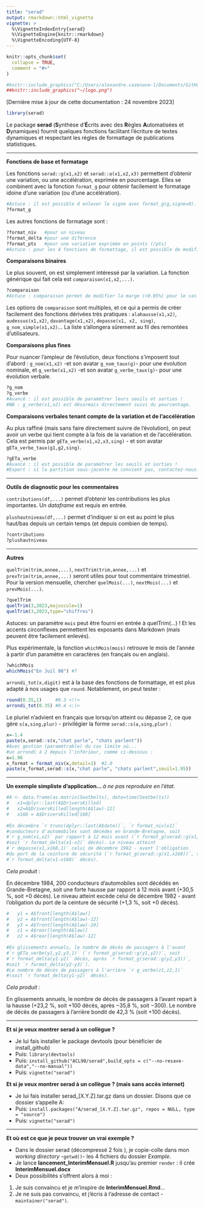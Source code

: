 ```yaml
---
title: "serad"
output: rmarkdown::html_vignette
vignette: >
  %\VignetteIndexEntry{serad}
  %\VignetteEngine{knitr::rmarkdown}
  %\VignetteEncoding{UTF-8}
---
```


```r
knitr::opts_chunk$set(
  collapse = TRUE,
  comment = "#>"
)
```

```r
#knitr::include_graphics("C:/Users/alexandre.cazenave-l/Documents/GitHub/Serad/man/logo.png")
##knitr::include_graphics("~/logo.png") 
```

[Dernière mise à jour de cette documentation : 24 novembre 2023]

```r
library(serad)
```


Le package **serad** (**S**ynthèse d'**É**crits avec des **R**ègles **A**utomatisées et **D**ynamiques) fournit quelques fonctions facilitant l'écriture de textes dynamiques et respectant les règles de formattage de publications statistiques.

***
**Fonctions de base et formatage**

Les fonctions `serad::g(x1,x2)` et `serad::a(x1,x2,x3)` permettent d'obtenir une variation, ou une accélération, exprimée en pourcentage.
Elles se combinent avec la fonction `format_g` pour obtenir facilement le formatage idoine d'une variation (ou d'une accélération).
```r
#Astuce : il est possible d enlever le signe avec format_g(g,signe=0).
?format_g
```
Les autres fonctions de formatage sont :
```r
?format_niv   #pour un niveau
?format_delta #pour une diférence
?format_pts   #pour une variation exprimée en points (/pts)
#Astuce : pour les 4 fonctions de formattage, il est possible de modifier le niveau d'arrondi. Il est même possible de modifier le comportement par défaut.
```


**Comparaisons binaires**

Le plus souvent, on est simplement intéressé par la variation. La fonction générique qui fait cela est `comparaison(x1,x2,...)`.
```r
?comparaison
#Astuce : comparaison permet de modifier la marge (<0.05%) pour le cas d'egalite.
```
Les options de `comparaison` sont multiples, et ce qui a permis de créer facilement des fonctions dérivées très pratiques : `alahausse(x1,x2)`, `audessus(x1,x2)`, `davantage(x1,x2)`, `depasse(x1, x2, sing)`, `g_nom_simple(x1,x2)`... La liste s'allongera sûrement au fil des remontées d'utilisateurs.


**Comparaisons plus fines**

Pour nuancer l'ampleur de l'évolution, deux fonctions s'imposent tout d'abord : `g_nom(x1,x2)` -et son avatar `g_nom_taux(g)`- pour une évolution nominale, et `g_verbe(x1,x2)` -et son avatar `g_verbe_taux(g)`- pour une évolution verbale.
```r
?g_nom
?g_verbe
#Avancé : il est possible de paramétrer leurs seuils et sorties !
#NB : g_verbe(x1,x2) est désormais directement suivi du pourcentage.
```


**Comparaisons verbales tenant compte de la variation et de l'accélération**

Au plus raffiné (mais sans faire directement suivre de l'évolution), on peut avoir un verbe qui tient compte à la fois de la variation et de l'accélération. Cela est permis par `gETa_verbe(x1,x2,x3,sing)` - et son avatar `gETa_verbe_taux(g1,g2,sing)`.
```r
?gETa_verbe
#Avancé : il est possible de paramétrer les seuils et sorties !
#Expert : si la partition sous-jacente ne convient pas, contactez-nous.
```

***
**Outils de diagnostic pour les commentaires**

`contributions(df,...)` permet d'obtenir les contributions les plus importantes. Un *dataframe* est requis en entrée.

`plushautniveau(df,...)` permet d'indiquer si on est au point le plus haut/bas depuis un certain temps (et depuis combien de temps).
```r
?contributions
?plushautniveau
```


***
**Autres**

`quelTrim(trim,annee,...)`, `nextTrim(trim,annee,...)` et `prevTrim(trim,annee,...)` seront utiles pour tout commentaire trimestriel. Pour la version mensuelle, chercher `quelMois(...)`, `nextMois(...)` et `prevMois(...)`.
```r
?quelTrim   
quelTrim(3,2023,majuscule=1)     
quelTrim(3,2023,type="chiffres") 
```
Astuces: un paramètre `mois` peut être fourni en entrée à quelTrim(...) !
Et les accents circonflexes permettent les exposants dans Markdown (mais peuvent être facilement enlevés).


Plus expérimentale, la fonction `whichMois(mois)` retrouve le mois de l'année à partir d'un paramètre en caractères (en français ou en anglais).
```r
?whichMois   
whichMois("En Juil 98") #7
```
`arrondi_tot(x,digit)` est à la base des fonctions de formattage, et est plus adapté à nos usages que `round`. Notablement, on peut tester :
```r
round(0.35,1)     #0.3 <!!>
arrondi_tot(0.35) #0.4 <:)>
```

Le pluriel n'advient en français que lorsqu'on atteint ou dépasse 2, ce que gère `s(a,sing,plur)` - privilégier la forme `serad::s(a,sing,plur)` :
```r
x=-1.4
paste(x,serad::s(x,"chat parle", "chats parlent"))
#Avec gestion (paramétrable) du cas limite où...
#un arrondi à 2 depuis l'inférieur, comme ci-dessous :
x=1.96
x_format = format_niv(x,detail=1)  #2.0
paste(x_format,serad::s(x,"chat parle", "chats parlent",seuil=1.95))
```



***
**Un exemple simpliste d'application... **
*à ne pas reproduire en l'état.*

```r
#A <- data.frame(as.matrix(Seatbelts), date=time(Seatbelts))
#   x1=dplyr::last(A$DriversKilled)
#   x2=A$DriversKilled[length(A$law)-12]
#   x168 = A$DriversKilled[168]
   
#En décembre `r trunc(dplyr::last(A$date))`, `r format_niv(x1)` 
#conducteurs d'automobiles sont décédes en Grande-Bretagne, soit 
#`r g_nom(x1,x2)` par rapport à 12 mois avant (`r format_g(serad::g(x1,x2))`,
#soit `r format_delta(x1-x2)` décès). Le niveau atteint 
#`r depasse(x1,x168,1)` celui de décembre 1982 - avant l'obligation 
#du port de la ceinture de sécurité (`r format_g(serad::g(x1,x168))`, soit 
#`r format_delta(x1-x168)` décès).
```
*Cela produit :*

En décembre 1984, 200 conducteurs d’automobiles sont décédés en Grande-Bretagne, soit une forte hausse par rapport à 12 mois avant (+30,5 %, soit +0 décès). Le niveau atteint excède celui de décembre 1982 - avant l’obligation du port de la ceinture de sécurité (+1,3 %, soit +0 décès).

```r
#   y1 = A$front[length(A$law)]
#   y2 = A$front[length(A$law)-12]
#   y3 = A$front[length(A$law)-24]
#   z1 = A$rear[length(A$law)]
#   z2 = A$rear[length(A$law)-12]
   
#En glissements annuels, le nombre de décès de passagers à l'avant 
#`r gETa_verbe(y1,y2,y3,1)` (`r format_g(serad::g(y1,y2))`, soit 
#`r format_delta(y1-y2)` décès, après `r format_g(serad::g(y2,y3))`, 
#soit `r format_delta(y2-y3)`).
#Le nombre de décès de passagers à l'arrière `r g_verbe(z1,z2,1)`
#(soit `r format_delta(y1-y2)` décès).
```
*Cela produit :*

En glissements annuels, le nombre de décès de passagers à l’avant repart à la hausse (+23,2 %, soit +100 décès, après −35,8 %, soit −300). Le nombre de décès de passagers à l’arrière bondit de 42,3 % (soit +100 décès).


***
**Et si je veux montrer serad à un collègue ? **

- Je lui fais installer le package devtools (pour bénéficier de install_github)
- Puis: ```library(devtools)```
- Puis: ```install_github("ACL90/serad",build_opts = c("--no-resave-data","--no-manual"))```
- Puis: ```vignette("serad")```

**Et si je veux montrer serad à un collègue ? (mais sans accès internet) **

- Je lui fais installer serad_[X.Y.Z].tar.gz dans un dossier. Disons que ce dossier s'appelle A:
- Puis: ```install.packages("A/serad_[X.Y.Z].tar.gz", repos = NULL, type = "source")```
- Puis: ```vignette("serad")```

***
**Et où est ce que je peux trouver un vrai exemple ?**

- Dans le dossier serad (décompressé 2 fois ), je copie-colle dans mon *working directory* -```getwd()```- les 4 fichiers du dossier *Example*.
- Je lance **lancement_InterimMensuel.R** jusqu'au premier ```render``` : il crée **InterimMensuel.docx**
- Deux possibilités s'offrent alors à moi :

1. Je suis convaincu et je m'inspire de **InterimMensuel.Rmd**...
2. Je ne suis pas convaincu, et j'écris à l'adresse de contact - ```maintainer("serad")```.


